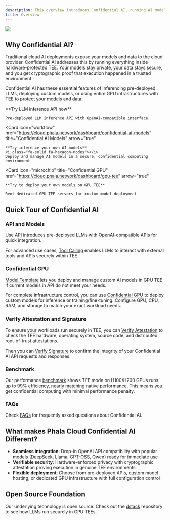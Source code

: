 ```yaml
---
description: This overview introduces Confidential AI, running AI models with hardware-level privacy in GPU TEEs. Explain how to use Confidential AI to inference LLMs, deploy custom models, and run AI workloads with verifiable attestation and near-native performance.
title: Overview
---
```


<img
  src="/images/confidential-ai/confidential-ai-overview.jpeg"
/>

## Why Confidential AI?

Traditional cloud AI deployments expose your models and data to the cloud provider. Confidential AI addresses this by running everything inside hardware-protected TEE. Your models stay private, your data stays secure, and you get cryptographic proof that execution happened in a trusted environment.

Confidential AI has these essential features of inferencing pre-deployed LLMs, deploying custom models, or using entire GPU infrastructures with TEE to protect your models and data.

<Columns cols={2}>
  <Card
    icon="webhook"
    href="https://cloud.phala.network/dashboard/confidential-ai-api"
    title="Confidential AI API"
    arrow="true"
  >
    **Try LLM inference API now**

    Pre-deployed LLM inference API with OpenAI-compatible interface
  </Card>

  <Card
    icon="workflow"
    href="https://cloud.phala.network/dashboard/confidential-ai-models"
    title="Confidential AI Models"
    arrow="true"
  >
    **Try inference your own AI models**
    <i class="fa-solid fa-hexagon-nodes"></i>
    Deploy and manage AI models in a secure, confidential computing environment
  </Card>

  <Card
    icon="microchip"
    title="Confidential GPU"
    href="https://cloud.phala.network/dashboard/gpu-tee"
    arrow="true"
  >
    **Try to deploy your own models on GPU TEE**

    Rent dedicated GPU TEE servers for custom model deployment
  </Card>
</Columns>

## Quick Tour of Confidential AI

### API and Models

[Use API](/phala-cloud/confidential-ai/confidential-model/confidential-ai-api) introduces pre-deployed LLMs with OpenAI-compatible APIs for quick integration.

For advanced use cases, [Tool Calling](/phala-cloud/confidential-ai/confidential-model/tool-calling) enables LLMs to interact with external tools and APIs securely within TEE.

### Confidential GPU

[Model Template](/phala-cloud/confidential-ai/confidential-gpu/model-template) lets you deploy and manage custom AI models in GPU TEE if current models in API do not meet your needs.

For complete infrastructure control, you can use [Confidential GPU](/phala-cloud/confidential-ai/confidential-gpu/gpu-tee) to deploy custom models for inference or training/fine-tuning. Configure GPU, CPU, RAM, and storage to match your exact workload needs.


### Verify Attestation and Signature
To ensure your workloads run securely in TEE, you can [Verify Attestation](./verify-attestation) to check the TEE hardware, operating system, source code, and distributed root-of-trust attestations. 

Then you can [Verify Signature](./verify-signature) to confirm the integrity of your Confidential AI API requests and responses.

### Benchmark

Our performance [benchmark](/phala-cloud/confidential-ai/benchmark) shows TEE mode on H100/H200 GPUs runs up to 99% efficiency, nearly matching native performance. This means you get confidential computing with minimal performance penalty.

### FAQs

Check [FAQs](/phala-cloud/confidential-ai/faqs) for frequently asked questions about Confidential AI.

## What makes Phala Cloud Confidential AI Different?

- **Seamless integration**: Drop-in OpenAI API compatibility with popular models (DeepSeek, Llama, GPT-OSS, Qwen) ready for immediate use
- **Verifiable security**: Hardware-enforced privacy with cryptographic attestation proving execution in genuine TEE environments
- **Flexible deployment**: Choose from pre-deployed APIs, custom model hosting, or dedicated GPU infrastructure with full configuration control

## Open Source Foundation

Our underlying technology is open source. Check out the [dstack](https://github.com/Dstack-TEE/dstack) repository to see how LLMs run securely in GPU TEEs.
